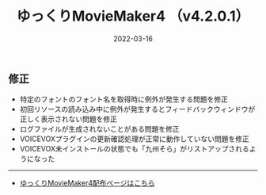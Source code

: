 ﻿---
title: ゆっくりMovieMaker4  （v4.2.0.1）
date: 2022-03-16
tags: [YMM4,お知らせ]
---
## 修正
- 特定のフォントのフォント名を取得時に例外が発生する問題を修正
- 初回リソースの読み込み中に例外が発生するとフィードバックウィンドウが正しく表示されない問題を修正
- ログファイルが生成されないことがある問題を修正
- VOICEVOXプラグインの更新確認処理が正常に動作していない問題を修正
- VOICEVOX未インストールの状態でも「九州そら」がリストアップされるようになった

---

- [ゆっくりMovieMaker4配布ページはこちら](/ymm4/)